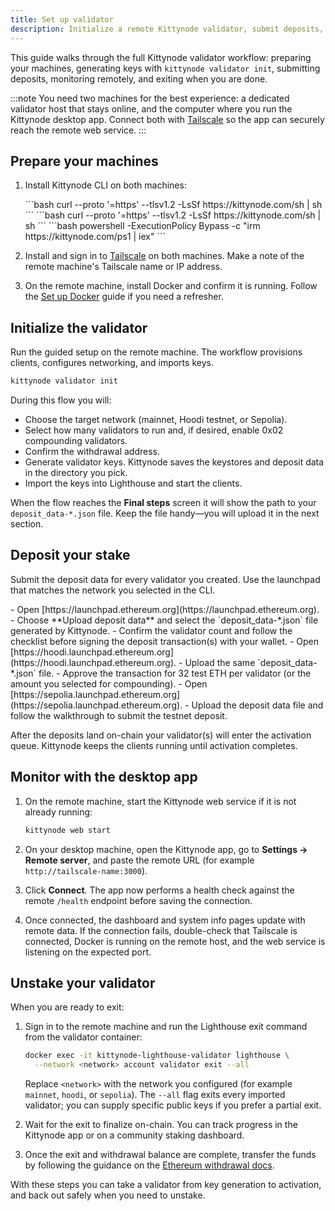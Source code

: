 ```yaml
---
title: Set up validator
description: Initialize a remote Kittynode validator, submit deposits, monitor it from the desktop app, and understand how to unstake.
---
```



This guide walks through the full Kittynode validator workflow: preparing your machines, generating keys with `kittynode validator init`, submitting deposits, monitoring remotely, and exiting when you are done.

:::note
You need two machines for the best experience: a dedicated validator host that stays online, and the computer where you run the Kittynode desktop app. Connect both with [Tailscale](https://tailscale.com/) so the app can securely reach the remote web service.
:::

## Prepare your machines

<Steps>

1. Install Kittynode CLI on both machines:

    <Tabs>
      <TabItem label="Linux">
        ```bash
        curl --proto '=https' --tlsv1.2 -LsSf https://kittynode.com/sh | sh
        ```
      </TabItem>
      <TabItem label="macOS">
        ```bash
        curl --proto '=https' --tlsv1.2 -LsSf https://kittynode.com/sh | sh
        ```
      </TabItem>
      <TabItem label="Windows">
        ```bash
        powershell -ExecutionPolicy Bypass -c "irm https://kittynode.com/ps1 | iex"
        ```
      </TabItem>
    </Tabs>

2. Install and sign in to [Tailscale](https://tailscale.com/) on both machines. Make a note of the remote machine's Tailscale name or IP address.

3. On the remote machine, install Docker and confirm it is running. Follow the [Set up Docker](https://docs.kittynode.com/guides/set-up-docker) guide if you need a refresher.

</Steps>

## Initialize the validator

Run the guided setup on the remote machine. The workflow provisions clients, configures networking, and imports keys.

```bash
kittynode validator init
```

During this flow you will:

- Choose the target network (mainnet, Hoodi testnet, or Sepolia).
- Select how many validators to run and, if desired, enable 0x02 compounding validators.
- Confirm the withdrawal address.
- Generate validator keys. Kittynode saves the keystores and deposit data in the directory you pick.
- Import the keys into Lighthouse and start the clients.

When the flow reaches the **Final steps** screen it will show the path to your `deposit_data-*.json` file. Keep the file handy—you will upload it in the next section.

## Deposit your stake

Submit the deposit data for every validator you created. Use the launchpad that matches the network you selected in the CLI.

<Tabs>
  <TabItem label="Mainnet">
    - Open [https://launchpad.ethereum.org](https://launchpad.ethereum.org).
    - Choose **Upload deposit data** and select the `deposit_data-*.json` file generated by Kittynode.
    - Confirm the validator count and follow the checklist before signing the deposit transaction(s) with your wallet.
  </TabItem>
  <TabItem label="Hoodi">
    - Open [https://hoodi.launchpad.ethereum.org](https://hoodi.launchpad.ethereum.org).
    - Upload the same `deposit_data-*.json` file.
    - Approve the transaction for 32 test ETH per validator (or the amount you selected for compounding).
  </TabItem>
  <TabItem label="Sepolia">
    - Open [https://sepolia.launchpad.ethereum.org](https://sepolia.launchpad.ethereum.org).
    - Upload the deposit data file and follow the walkthrough to submit the testnet deposit.
  </TabItem>
</Tabs>

After the deposits land on-chain your validator(s) will enter the activation queue. Kittynode keeps the clients running until activation completes.

## Monitor with the desktop app

<Steps>

1. On the remote machine, start the Kittynode web service if it is not already running:

    ```bash
    kittynode web start
    ```

2. On your desktop machine, open the Kittynode app, go to **Settings → Remote server**, and paste the remote URL (for example `http://tailscale-name:3000`).

3. Click **Connect**. The app now performs a health check against the remote `/health` endpoint before saving the connection.

4. Once connected, the dashboard and system info pages update with remote data. If the connection fails, double-check that Tailscale is connected, Docker is running on the remote host, and the web service is listening on the expected port.

</Steps>

## Unstake your validator

When you are ready to exit:

<Steps>

1. Sign in to the remote machine and run the Lighthouse exit command from the validator container:

    ```bash
    docker exec -it kittynode-lighthouse-validator lighthouse \
      --network <network> account validator exit --all
    ```

    Replace `<network>` with the network you configured (for example `mainnet`, `hoodi`, or `sepolia`). The `--all` flag exits every imported validator; you can supply specific public keys if you prefer a partial exit.

2. Wait for the exit to finalize on-chain. You can track progress in the Kittynode app or on a community staking dashboard.

3. Once the exit and withdrawal balance are complete, transfer the funds by following the guidance on the [Ethereum withdrawal docs](https://ethereum.org/en/staking/withdrawals).

</Steps>

With these steps you can take a validator from key generation to activation, and back out safely when you need to unstake.
